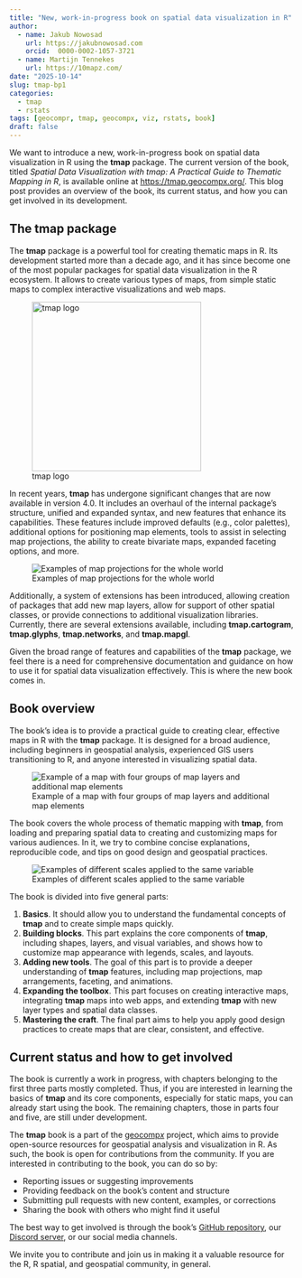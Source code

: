 ```yaml
---
title: "New, work-in-progress book on spatial data visualization in R"
author:
  - name: Jakub Nowosad
    url: https://jakubnowosad.com
    orcid:  0000-0002-1057-3721
  - name: Martijn Tennekes
    url: https://10mapz.com/
date: "2025-10-14"
slug: tmap-bp1
categories:
  - tmap
  - rstats
tags: [geocompr, tmap, geocompx, viz, rstats, book]
draft: false
---
```


We want to introduce a new, work-in-progress book on spatial data visualization in R using the **tmap** package. 
The current version of the book, titled *Spatial Data Visualization with tmap: A Practical Guide to Thematic Mapping in R*, is available online at [https://tmap.geocompx.org/](https://tmap.geocompx.org/).
This blog post provides an overview of the book, its current status, and how you can get involved in its development.

## The **tmap** package

The **tmap** package is a powerful tool for creating thematic maps in R.
Its development started more than a decade ago, and it has since become one of the most popular packages for spatial data visualization in the R ecosystem.
It allows to create various types of maps, from simple static maps to complex interactive visualizations and web maps.

![tmap logo](logo.png){width=300}

In recent years, **tmap** has undergone significant changes that are now available in version 4.0.
It includes an overhaul of the internal package's structure, unified and expanded syntax, and new features that enhance its capabilities.
These features include improved defaults (e.g., color palettes), additional options for positioning map elements, tools to assist in selecting map projections, the ability to create bivariate maps, expanded faceting options, and more.

![Examples of map projections for the whole world](fig-exprojs-1.png)
  
Additionally, a system of extensions has been introduced, allowing creation of packages that add new map layers, allow for support of other spatial classes, or provide connections to additional visualization libraries.
Currently, there are several extensions available, including **tmap.cartogram**, **tmap.glyphs**, **tmap.networks**, and **tmap.mapgl**.

Given the broad range of features and capabilities of the **tmap** package, we feel there is a need for comprehensive documentation and guidance on how to use it for spatial data visualization effectively.
This is where the new book comes in.

## Book overview

The book's idea is to provide a practical guide to creating clear, effective maps in R with the **tmap** package.
It is designed for a broad audience, including beginners in geospatial analysis, experienced GIS users transitioning to R, and anyone interested in visualizing spatial data.

![Example of a map with four groups of map layers and additional map elements](fig-rmap2-1.png)

The book covers the whole process of thematic mapping with **tmap**, from loading and preparing spatial data to creating and customizing maps for various audiences.
In it, we try to combine concise explanations, reproducible code, and tips on good design and geospatial practices.

![Examples of different scales applied to the same variable](fig-scales-1.png)

The book is divided into five general parts:

1. **Basics**. It should allow you to understand the fundamental concepts of **tmap** and to create simple maps quickly.
2. **Building blocks**. This part explains the core components of **tmap**, including shapes, layers, and visual variables, and shows how to customize map appearance with legends, scales, and layouts.
3. **Adding new tools**. The goal of this part is to provide a deeper understanding of **tmap** features, including map projections, map arrangements, faceting, and animations.
4. **Expanding the toolbox**. This part focuses on creating interactive maps, integrating **tmap** maps into web apps, and extending **tmap** with new layer types and spatial data classes.
5. **Mastering the craft**. The final part aims to help you apply good design practices to create maps that are clear, consistent, and effective.

## Current status and how to get involved

The book is currently a work in progress, with chapters belonging to the first three parts mostly completed.
Thus, if you are interested in learning the basics of **tmap** and its core components, especially for static maps, you can already start using the book.
The remaining chapters, those in parts four and five, are still under development.

The **tmap** book is a part of the [geocomp*x*](https://geocompx.org/) project, which aims to provide open-source resources for geospatial analysis and visualization in R.
As such, the book is open for contributions from the community.
If you are interested in contributing to the book, you can do so by:

- Reporting issues or suggesting improvements
- Providing feedback on the book's content and structure
- Submitting pull requests with new content, examples, or corrections
- Sharing the book with others who might find it useful

The best way to get involved is through the book's [GitHub repository](https://github.com/geocompx/tmap), our [Discord server](https://discord.gg/PMztXYgNxp), or our social media channels.

We invite you to contribute and join us in making it a valuable resource for the R, R spatial, and geospatial community, in general.